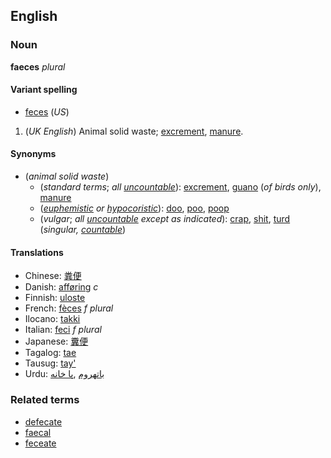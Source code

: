 <!--
If you edit this entry, please also edit the following entry to ensure these two entries remain in synchrony: [[feces]]
-->
==English==
===Noun===
'''faeces''' ''plural''

====Variant spelling====
*[[feces]] (''US'')

#(''UK English'') Animal solid waste; [[excrement]], [[manure]].

====Synonyms====
*(''animal solid waste'')
**(''standard terms''; ''all [[uncountable]]''): [[excrement]], [[guano]] (''of birds only''), [[manure]]
**(''[[euphemistic]] or [[hypocoristic]]''): [[doo]], [[poo]], [[poop]]
**(''vulgar''; ''all [[uncountable]] except as indicated''): [[crap]], [[shit]], [[turd]] (''singular, [[countable]]'')

====Translations====
*Chinese: [[粪便]]
*Danish: [[afføring]] ''c''
*Finnish: [[uloste]]
*French: [[fèces]] ''f plural''
*Ilocano: [[takki]]
*Italian: [[feci]] ''f plural''
*Japanese: [[糞便]]
*Tagalog: [[tae]]
*Tausug: [[tay']]
*Urdu: [[باتهروم]] ,[[پا خانه]]

===Related terms===
*[[defecate]]
*[[faecal]]
*[[feceate]]
<!--
If you edit this entry, please also edit the following entry to ensure these two entries remain in synchrony: [[feces]]
-->